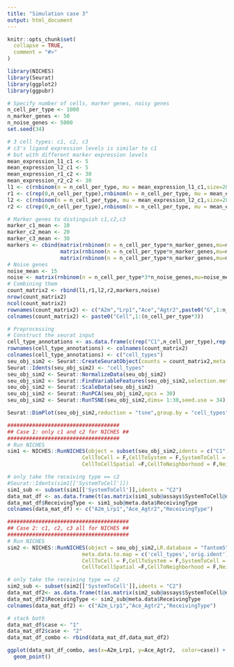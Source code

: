 ```yaml
---
title: "Simulation case 3"
output: html_document
---
```


```r
knitr::opts_chunk$set(
  collapse = TRUE,
  comment = "#>"
)
```

```r
library(NICHES)
library(Seurat)
library(ggplot2)
library(ggpubr)
```


```r
# Specify number of cells, marker genes, noisy genes 
n_cell_per_type <- 1000
n_marker_genes <- 50
n_noise_genes <- 5000
set.seed(34)
```


```r
# 3 cell types: c1, c2, c3
# c3's ligand expression levels is similar to c1
# but with different marker expression levels
mean_expression_l1_c1 <- 5
mean_expression_l2_c1 <- 5
mean_expression_r1_c2 <- 30
mean_expression_r2_c2 <- 30
l1 <- c(rnbinom(n = n_cell_per_type, mu = mean_expression_l1_c1,size=20),rep(0,n_cell_per_type),rnbinom(n = n_cell_per_type, mu = mean_expression_l1_c1,size=20))
r1 <- c(rep(0,n_cell_per_type),rnbinom(n = n_cell_per_type, mu = mean_expression_r1_c2,size=20),rep(0,n_cell_per_type))
l2 <- c(rnbinom(n = n_cell_per_type, mu = mean_expression_l2_c1,size=20),rep(0,n_cell_per_type),rnbinom(n = n_cell_per_type, mu = mean_expression_l2_c1,size=20))
r2 <- c(rep(0,n_cell_per_type),rnbinom(n = n_cell_per_type, mu = mean_expression_r2_c2,size=20),rep(0,n_cell_per_type))
```

```r
# Marker genes to distinguish c1,c2,c3
marker_c1_mean <- 10
marker_c2_mean <- 20
marker_c3_mean <- 30
markers <- cbind(matrix(rnbinom(n = n_cell_per_type*n_marker_genes,mu=marker_c1_mean,size=20),nrow = n_marker_genes,ncol = n_cell_per_type),
                 matrix(rnbinom(n = n_cell_per_type*n_marker_genes,mu=marker_c2_mean,size=20),nrow = n_marker_genes,ncol = n_cell_per_type),
                 matrix(rnbinom(n = n_cell_per_type*n_marker_genes,mu=marker_c3_mean,size=20),nrow = n_marker_genes,ncol = n_cell_per_type))
# Noise genes
noise_mean <- 15
noise <- matrix(rnbinom(n = n_cell_per_type*3*n_noise_genes,mu=noise_mean,size=20),nrow = n_noise_genes,ncol = n_cell_per_type*3)
# Combining them
count_matrix2 <- rbind(l1,r1,l2,r2,markers,noise)
nrow(count_matrix2)
ncol(count_matrix2)
rownames(count_matrix2) <- c("A2m","Lrp1","Ace","Agtr2",paste0("G",1:n_marker_genes),paste0("N",1:n_noise_genes))
colnames(count_matrix2) <- paste0("Cell",1:(n_cell_per_type*3))
```

```r
# Preprocessing
# Construct the seurat input
cell_type_annotations <- as.data.frame(c(rep("C1",n_cell_per_type),rep("C2",n_cell_per_type),rep("C3",n_cell_per_type)))
rownames(cell_type_annotations) <- colnames(count_matrix2)
colnames(cell_type_annotations) <- c("cell_types")
seu_obj_sim2 <- Seurat::CreateSeuratObject(counts = count_matrix2,meta.data=cell_type_annotations)
Seurat::Idents(seu_obj_sim2) <- "cell_types"
seu_obj_sim2 <- Seurat::NormalizeData(seu_obj_sim2)
seu_obj_sim2 <- Seurat::FindVariableFeatures(seu_obj_sim2,selection.method="disp")
seu_obj_sim2 <- Seurat::ScaleData(seu_obj_sim2)
seu_obj_sim2 <- Seurat::RunPCA(seu_obj_sim2,npcs = 30)
seu_obj_sim2 <- Seurat::RunTSNE(seu_obj_sim2,dims= 1:30,seed.use = 34)
```

```r
Seurat::DimPlot(seu_obj_sim2,reduction = "tsne",group.by = "cell_types")
```

```r
####################################
## Case 1: only c1 and c2 for NICHES ##
####################################
# Run NICHES
sim1 <- NICHES::RunNICHES(object = subset(seu_obj_sim2,idents = c("C1","C2")),LR.database = "fantom5",species = "mouse",assay = "RNA",meta.data.to.map = c('cell_types','orig.ident'),
                        CellToCell = F,CellToSystem = F,SystemToCell = T,
                        CellToCellSpatial =F,CellToNeighborhood = F,NeighborhoodToCell =F,blend = 'sum')

```

```r
# only take the receiving type == c2
#Seurat::Idents(sim1[['SystemToCell']])
sim1_sub <- subset(sim1[['SystemToCell']],idents = "C2")
data_mat_df <- as.data.frame(t(as.matrix(sim1_sub@assays$SystemToCell@data)))
data_mat_df$ReceivingType <- sim1_sub@meta.data$ReceivingType
colnames(data_mat_df) <- c("A2m_Lrp1","Ace_Agtr2","ReceivingType")
```


```r
#######################################
## Case 2: c1, c2, c3 all for NICHES ##
#######################################
# Run NICHES
sim2 <- NICHES::RunNICHES(object = seu_obj_sim2,LR.database = "fantom5",species = "mouse",assay = "RNA",
                        meta.data.to.map = c('cell_types','orig.ident'),
                        CellToCell = F,CellToSystem = F,SystemToCell = T,
                        CellToCellSpatial =F,CellToNeighborhood = F,NeighborhoodToCell =F,blend = 'sum')
```

```r
# only take the receiving type == c2
sim2_sub <- subset(sim2[['SystemToCell']],idents = "C2")
data_mat_df2<- as.data.frame(t(as.matrix(sim2_sub@assays$SystemToCell@data)))
data_mat_df2$ReceivingType <- sim2_sub@meta.data$ReceivingType
colnames(data_mat_df2) <- c("A2m_Lrp1","Ace_Agtr2","ReceivingType")
```



```r
# stack both
data_mat_df$case <- "1"
data_mat_df2$case <- "2"
data_mat_df_combo <- rbind(data_mat_df,data_mat_df2)

ggplot(data_mat_df_combo, aes(x=A2m_Lrp1, y=Ace_Agtr2,  color=case)) +
  geom_point()
```

